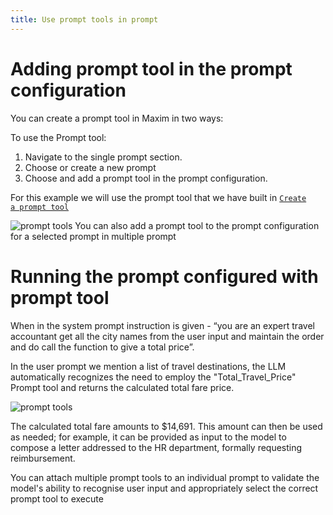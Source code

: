 ```yaml
---
title: Use prompt tools in prompt
---
```


# Adding prompt tool in the prompt configuration
You can create a prompt tool in Maxim in two ways:

To use the Prompt tool:

1. Navigate to the single prompt section.
2. Choose or create a new prompt
3. Choose and add a prompt tool in the prompt configuration.

For this example we will use the prompt tool that we have built in <a href="https://platform.openai.com/docs/guides/function-calling"><code>Create a prompt tool</code></a>

<img src="./Library/Prompt-tools/prompt-tool-use/img1.png" alt="prompt tools" />

<Callout title="Note" type="info">
  You can also add a prompt tool to the prompt configuration for a selected prompt in multiple prompt
</Callout>

# Running the prompt configured with prompt tool

When in the system prompt instruction is given - “you are an expert travel accountant get all the city names from the user input and maintain the order and do call the function to give a total price”.

In the user prompt  we mention a list of travel destinations, the LLM automatically recognizes the need to employ the "Total_Travel_Price" Prompt tool and returns the calculated total fare price.

<img src="./Library/Prompt-tools/prompt-tool-use/img2.png" alt="prompt tools" />

The calculated total fare amounts to $14,691. This amount can then be used as needed; for example, it can be provided as input to the model to compose a letter addressed to the HR department, formally requesting reimbursement.

<Callout title="Note" type="info">
You can attach multiple prompt tools to an individual prompt to validate the model's ability to recognise user input and appropriately select the correct prompt tool to execute
</Callout>


<Cards>
  <Card title="Overview" href="https://nextjs.org/docs" />
  <Card title="Create a prompt tool" href="https://fumadocs.vercel.app" />
  
</Cards>


